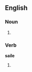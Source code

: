 ==English==

===Noun===
{{en-noun}}

# {{obsolete spelling of|sail}}

===Verb===
'''saile'''

# {{obsolete spelling of|sail}}
